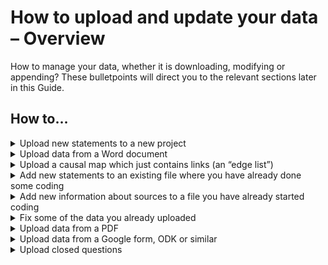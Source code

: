 #  How to upload and update your data -- Overview{#uploadandupdate}

How to manage your data, whether it is downloading, modifying or appending? These bulletpoints will direct you to the relevant sections later in this Guide.

##  How to... 

<details><summary>Upload new statements to a new project</summary>
Create an excel xlsx file, name the first worksheet 'statements', and name the first column 'text'. Now paste your statements into the first column, so that each row is one statement. Next <a href="https://guide.causalmap.app/import.html">upload</a> your excel file to the app, using the first (black) upload button. <a href="https://guide.causalmap.app/import.html#formatting-your-file-the-basics">Click here</a> for more information. 
</details>

<details><summary>Upload data from a Word document</summary>
The procedure is the same as above: Copy your text from the word document into an excel file, so that each row is one statement. <a href="https://guide.causalmap.app/import.html#uploading-from-word">Click here</a> for more information. 
</details>

<details><summary>Upload a causal map which just contains links (an "edge list") </summary>
Your data must be in an Excel xlsx file with a single tab called 'links', containing just two columns called `from_label` and `to_label` which contain the names of your factors. Next <a href="https://guide.causalmap.app/import.html">upload</a> your excel file to the app. <a href="https://guide.causalmap.app/importing-your-data-special-cases.html#importing-existing-causal-coding">Click here</a> for more information. 
</details>

<details><summary>Add new statements to an existing file where you have already done some coding</summary>
Just <a href="https://guide.causalmap.app/roundtripping.html#downloading-a-file">download</a> the file, add new rows in the statements tab, and <a href="https://guide.causalmap.app/import.html">upload</a> it again. 
</details>

<details><summary>Add new information about sources to a file you have already started coding</summary> If you previously only had the column `source_id` in your statements table, but you now want to add information about your sources: Create an Excel file with a single tab called `sources` with the correct source_ids (they match the unique source_ids in the statements table). Then <a href="https://guide.causalmap.app/import.html">upload</a> just this file, and all your other data including factors and links will be retained.</details>

<details><summary>Fix some of the data you already uploaded </summary> Time to do some  <a href="https://guide.causalmap.app/roundtripping.html#xroundtripping">"roundtripping"!</a> Just <a href="https://guide.causalmap.app/roundtripping.html#downloading-a-file">download</a> the file, fix the data in any of the tabs `factors`, ` links`,  `statements`,  `sources` or `questions`, and <a href="https://guide.causalmap.app/import.html">upload</a> it again. Don't *delete* any rows unless you know what you are doing. </details>

<details><summary>Upload data from a PDF</summary>
We have an <a href="https://causalmap.shinyapps.io/pdf2excel/">app</a> for that! Simply convert your PDF to excel and <a href="https://guide.causalmap.app/import.html">upload</a> this in the normal manner to the app. <a href="https://guide.causalmap.app/ximport.html#ximport2excel">Click here</a> for more information.
</details>

<details><summary>Upload data from a Google form, ODK or similar</summary>
Download the Google form as an excel document. You can edit the column headers to tell the app more about your data: add $ to the start of any column headers that you wnat to be treated as statements and # to any you wish to be treated as important additional information. Then click the green upload button in the top panel to upload this data. The app will read the first tab and will ignore other tabs. The app will recognise each row as one source. <a href=https://guide.causalmap.app/ximport.html#upload-summary"">Click here</a> for more information. 
</details>

<details><summary>Upload closed questions</summary>
Add information about closed questions to the sources tab as described <a href="https://guide.causalmap.app/importing-your-data-special-cases.html#uploading-closed-question-blocks">here</a>. The app will then recognise these questions as closed questions and feed them into the `closed questions` table in the Tables tab. The app will recode a fixed set of words into + positive, - negative and 0 neutral.  
</details>
